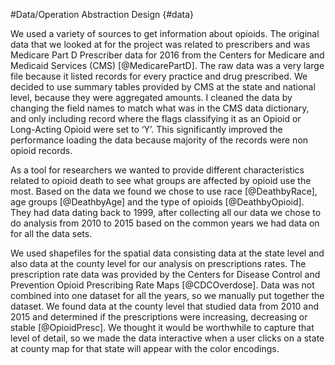 #Data/Operation Abstraction Design {#data}

We used a variety of sources to get information about opioids.  The original data that we looked at for the project was related to prescribers and was Medicare Part D Prescriber data for 2016 from the Centers for Medicare and Medicaid Services (CMS) [@MedicarePartD].  The raw data was a very large file because it listed records for every practice and drug prescribed.  We decided to use summary tables provided by CMS at the state and national level, because they were aggregated amounts.  I cleaned the data by changing the field names to match what was in the CMS data dictionary, and only including record where the flags classifying it as an Opioid or Long-Acting Opioid were set to ‘Y’.  This significantly improved the performance loading the data because majority of the records were non opioid records.

As a tool for researchers we wanted to provide different characteristics related to opioid death to see what groups are affected by opioid use the most. Based on the data we found we chose to use race [@DeathbyRace], age groups [@DeathbyAge] and the type of opioids [@DeathbyOpioid].  They had data dating back to 1999, after collecting all our data we chose to do analysis from 2010 to 2015 based on the common years we had data on for all the data sets.

We used shapefiles for the spatial data consisting data at the state level and also data at the county level for our analysis on prescriptions rates.  The prescription rate data was provided by the Centers for Disease Control and Prevention Opioid Prescribing Rate Maps [@CDCOverdose].  Data was not combined into one dataset for all the years, so we manually put together the dataset.   We found data at the county level that studied data from 2010 and 2015 and determined if the prescriptions were increasing, decreasing or stable [@OpioidPresc].  We thought it would be worthwhile to capture that level of detail, so we made the data interactive when a user clicks on a state at county map for that state will appear with the color encodings.

